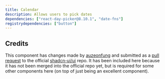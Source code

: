 ```yaml
---
title: Calendar
description: Allows users to pick dates
dependencies: ["react-day-picker@8.10.1", "date-fns"]
registrydependencies: ["button"]
---
```


## Credits
This component has changes made by [auzeonfung](https://github.com/auzeonfung) and submitted as a [pull request](https://github.com/shadcn-ui/ui/pull/1680) to the official [shadcn-ui/ui](https://github.com/shadcn-ui/ui) repo. It has been included here because it has not been merged into the official repo yet, but is required for some other components here (on top of just being an excellent component).